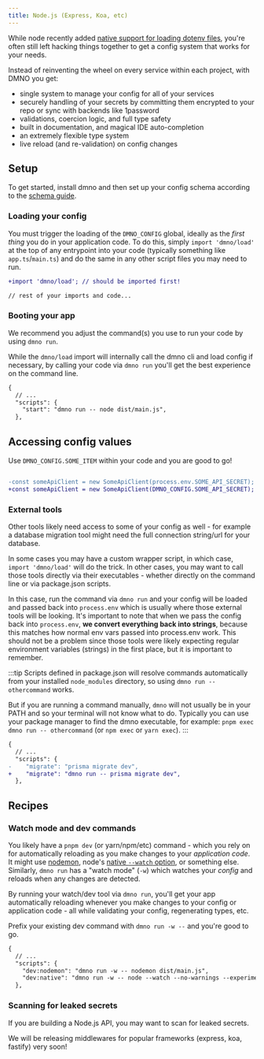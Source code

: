 ```yaml
---
title: Node.js (Express, Koa, etc)
---
```



While node recently added [native support for loading dotenv files](https://nodejs.org/docs/latest/api/cli.html#--env-fileconfig), you're often still left hacking things together to get a config system that works for your needs.

Instead of reinventing the wheel on every service within each project, with DMNO you get:
- single system to manage your config for all of your services
- securely handling of your secrets by committing them encrypted to your repo or sync with backends like 1password
- validations, coercion logic, and full type safety
- built in documentation, and magical IDE auto-completion
- an extremely flexible type system
- live reload (and re-validation) on config changes

## Setup
To get started, install dmno and then set up your config schema according to the [schema guide](/docs/guides/schema). 

<TabbedCode packageName="dmno" />

### Loading your config

You must trigger the loading of the `DMNO_CONFIG` global, ideally as the _first thing_ you do in your application code.
To do this, simply `import 'dmno/load'` at the top of any entrypoint into your code (typically something like `app.ts`/`main.ts`)
and do the same in any other script files you may need to run.

```diff lang="ts" title="main.ts"
+import 'dmno/load'; // should be imported first!

// rest of your imports and code...
```

### Booting your app

We recommend you adjust the command(s) you use to run your code by using `dmno run`.

While the `dmno/load` import will internally call the dmno cli and load config if necessary, by calling your code via `dmno run` you'll get the best experience on the command line.

```diff lang="json" title="package.json" ins="dmno run -- "
{
  // ...
  "scripts": {
    "start": "dmno run -- node dist/main.js",
  },
```

## Accessing config values

Use `DMNO_CONFIG.SOME_ITEM` within your code and you are good to go!

```diff lang="ts" ins="DMNO_CONFIG" del="process.env"

-const someApiClient = new SomeApiClient(process.env.SOME_API_SECRET);
+const someApiClient = new SomeApiClient(DMNO_CONFIG.SOME_API_SECRET);
```

### External tools
Other tools likely need access to some of your config as well - for example a database migration tool might need the full connection string/url for your database.

In some cases you may have a custom wrapper script, in which case, `import 'dmno/load'` will do the trick. In other cases, you may want to call those tools directly via their executables - whether directly on the command line or via package.json scripts.

In this case, run the command via `dmno run` and your config will be loaded and passed back into `process.env` which is usually where those external tools will be looking. It's important to note that when we pass the config back into `process.env`, **we convert everything back into strings**, because this matches how normal env vars passed into process.env work. This should not be a problem since those tools were likely expecting regular environment variables (strings) in the first place, but it is important to remember.

:::tip
Scripts defined in package.json will resolve commands automatically from your installed `node_modules` directory, so using `dmno run -- othercommand` works.

But if you are running a command manually, `dmno` will not usually be in your PATH and so your terminal will not know what to do. Typically you can use your package manager to find the dmno executable, for example: `pnpm exec dmno run -- othercommand` (or `npm exec` or `yarn exec`).
:::


```diff lang="json" title="package.json"
{
  // ...
  "scripts": {
-    "migrate": "prisma migrate dev",
+    "migrate": "dmno run -- prisma migrate dev",
  },
```

## Recipes

### Watch mode and dev commands
You likely have a `pnpm dev` (or yarn/npm/etc) command - which you rely on for automatically reloading as you make changes to your _application code_. It might use [nodemon](https://nodemon.io/), node's [native `--watch` option](https://nodejs.org/docs/latest/api/cli.html#--watch), or something else. Similarly, `dmno run` has a "watch mode" (`-w`) which watches your _config_ and reloads when any changes are detected.

By running your watch/dev tool via `dmno run`, you'll get your app automatically reloading whenever you make changes to your config or application code - all while validating your config, regenerating types, etc.

Prefix your existing dev command with `dmno run -w --` and you're good to go.

```diff lang="json" title="package.json" ins="dmno run -w -- "
{
  // ...
  "scripts": {
    "dev:nodemon": "dmno run -w -- nodemon dist/main.js",
    "dev:native": "dmno run -w -- node --watch --no-warnings --experimental-specifier-resolution=node --loader ts-node/esm ./src/main.ts",
  },
```


### Scanning for leaked secrets

If you are building a Node.js API, you may want to scan for leaked secrets.

We will be releasing middlewares for popular frameworks (express, koa, fastify) very soon!
